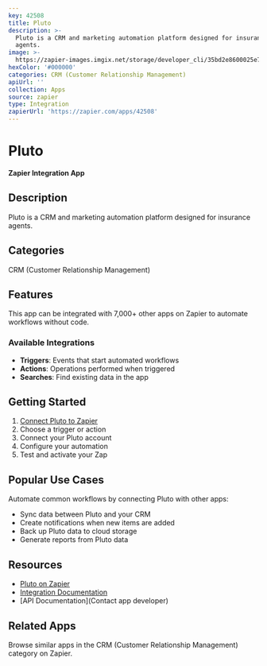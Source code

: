 ```yaml
---
key: 42508
title: Pluto
description: >-
  Pluto is a CRM and marketing automation platform designed for insurance
  agents.
image: >-
  https://zapier-images.imgix.net/storage/developer_cli/35bd2e8600025e7474c6b1f095a83bb5.png?auto=format%2Ccompress&ixlib=python-3.0.0&q=50
hexColor: '#000000'
categories: CRM (Customer Relationship Management)
apiUrl: ''
collection: Apps
source: zapier
type: Integration
zapierUrl: 'https://zapier.com/apps/42508'
---
```

# Pluto

**Zapier Integration App**

## Description

Pluto is a CRM and marketing automation platform designed for insurance agents.

## Categories

CRM (Customer Relationship Management)

## Features

This app can be integrated with 7,000+ other apps on Zapier to automate workflows without code.

### Available Integrations

- **Triggers**: Events that start automated workflows
- **Actions**: Operations performed when triggered
- **Searches**: Find existing data in the app

## Getting Started

1. [Connect Pluto to Zapier](https://zapier.com/apps/42508)
2. Choose a trigger or action
3. Connect your Pluto account
4. Configure your automation
5. Test and activate your Zap

## Popular Use Cases

Automate common workflows by connecting Pluto with other apps:

- Sync data between Pluto and your CRM
- Create notifications when new items are added
- Back up Pluto data to cloud storage
- Generate reports from Pluto data

## Resources

- [Pluto on Zapier](https://zapier.com/apps/42508)
- [Integration Documentation](https://zapier.com/apps/42508/integrations)
- [API Documentation](Contact app developer)

## Related Apps

Browse similar apps in the CRM (Customer Relationship Management) category on Zapier.
